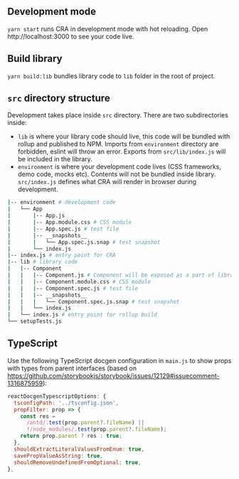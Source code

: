 
<Meta title="Docs/Develop" />

## Development mode

`yarn start` runs CRA in development mode with hot reloading. Open http://localhost:3000 to see your code live.

## Build library

`yarn build:lib` bundles library code to `lib` folder in the root of project.

## `src` directory structure

Development takes place inside `src` directory. There are two subdirectories inside:

- `lib` is where your library code should live, this code will be bundled with rollup and published to NPM. Imports from `environment` directory are forbidden, eslint will throw an error. Exports from `src/lib/index.js` will be included in the library.
- `environment` is where your development code lives (CSS frameworks, demo code, mocks etc). Contents will not be bundled inside library. `src/index.js` defines what CRA will render in browser during development.

```bash
|-- environment # development code
|   └── App
|       |-- App.js
|       |-- App.module.css # CSS module
|       |-- App.spec.js # test file
|       |-- __snapshots__
|       |   └── App.spec.js.snap # test snapshot
|       └── index.js
|-- index.js # entry point for CRA
|-- lib # library code
|   |-- Component
|   |   |-- Component.js # Component will be exposed as a part of library
|   |   |-- Component.module.css # CSS module
|   |   |-- Component.spec.js # test file
|   |   |-- __snapshots__
|   |   |   └── Component.spec.js.snap # test snapshot
|   |   └── index.js
|   └── index.js # entry point for rollup build
└── setupTests.js
```

## TypeScript

Use the following TypeScript docgen configuration in `main.js` to show props with types from parent interfaces (based on https://github.com/storybookjs/storybook/issues/12129#issuecomment-1316875959):

```js
reactDocgenTypescriptOptions: {
  tsconfigPath: '../tsconfig.json',
  propFilter: prop => {
    const res =
      /antd/.test(prop.parent?.fileName) ||
      !/node_modules/.test(prop.parent?.fileName);
    return prop.parent ? res : true;
  },
  shouldExtractLiteralValuesFromEnum: true,
  savePropValueAsString: true,
  shouldRemoveUndefinedFromOptional: true,
},
```